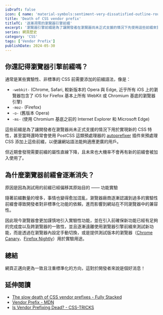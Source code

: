 ```yaml
---
isDraft: false
icon: { name: 'material-symbols:sentiment-very-dissatisfied-outline-rounded', title: '死掉的人臉表情符號' }
title: 'Death of CSS vendor prefix'
titleTC: '逐漸凋零的瀏覽器引擎前綴'
excerpt: '瀏覽器引擎前綴是為了讓開發者在瀏覽器尚未正式支援的情況下先使用這些前綴來實現一些新的 CSS 特性，甚至當時還時常會使用 PostCSS 這類預處理器的 autoprefixer 插件來預處理 CSS 添加上這些前綴。近期發現需要前綴的屬性越來越少，未來也大機率不會再有新的前綴被加入了。'
series: 網頁歷史
category: 'CSS'
tags: ['Vendor Prefix']
publishDate: 2024-05-30
---
```


## 你還記得瀏覽器引擎前綴嗎？

通常是某些實驗性、非標準的 CSS 前需要添加的前綴語法，像是：

- `-webkit-` (Chrome, Safari, 較新版本的 Opera 與 Edge, 近乎所有 iOS 上的瀏覽器包含了 iOS for Firefox 基本上所有 WebKit 或 Chromium 基底的瀏覽器引擎)
- `-moz-` (Firefox)
- `-o-` (舊版本 Opera)
- `-ms-` (使用 Chromium 基底之前的 Internet Explorer 和 Microsoft Edge)

這些前綴是為了讓開發者在瀏覽器尚未正式支援的情況下用於實現新的 CSS 特性，甚至當時還時常會使用 PostCSS 這類預處理器的 [autoprefixer](https://github.com/postcss/autoprefixer) 插件來預處理 CSS 添加上這些前綴，以便讓網站語法能夠適應更廣的用戶。

但近期會發現需要前綴的屬性直線下降，且未來也大機率不會再有新的前綴會被加入使用了。

## 為什麼瀏覽器前綴會逐漸消失？

原因是因為測試用的前綴已經偏移其原始目的 —— 功能實驗

隨著前綴數量的增多，事情也變得愈加混亂，瀏覽器廠商逐漸認識到過多的實驗性前綴會導致開發者對非標準化功能的依賴，進而影響到網站在不同瀏覽器中的兼容性。

因此現今瀏覽器會更加謹慎地引入實驗性功能，並在引入前確保新功能已經有足夠的完成度以及跨瀏覽器的一致性，並且逐漸遠離使用瀏覽器引擎前綴來測試新功能，而是透過在瀏覽器內設定手動切換，或是提供測試版本的瀏覽器（[Chrome Canary](https://www.google.com/chrome/canary/)、[Firefox Nightly](https://www.mozilla.org/en-US/firefox/channel/desktop/)）用於實驗用途。

## 總結

網頁正邁向更為一致且注重標準化的方向，這對於開發者來說是個好消息！

## 延伸閱讀

- [The slow death of CSS vendor prefixes - Fully Stacked](https://fullystacked.net/prefix/)
- [Vendor Prefix - MDN](https://developer.mozilla.org/en-US/docs/Glossary/Vendor_Prefix)
- [Is Vendor Prefixing Dead? - CSS-TRICKS](https://css-tricks.com/is-vendor-prefixing-dead/)
